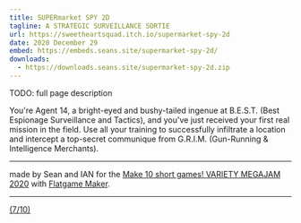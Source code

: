```yaml
---
title: SUPERmarket SPY 2D
tagline: A STRATEGIC SURVEILLANCE SORTIE
url: https://sweetheartsquad.itch.io/supermarket-spy-2d
date: 2020 December 29
embed: https://embeds.seans.site/supermarket-spy-2d/
downloads:
  - https://downloads.seans.site/supermarket-spy-2d.zip
---
```


TODO: full page description



You're Agent 14, a bright-eyed and bushy-tailed ingenue at B.E.S.T. (Best Espionage Surveillance and Tactics), and you've just received your first real mission in the field. Use all your training to successfully infiltrate a location and intercept a top-secret communique from G.R.I.M. (Gun-Running & Intelligence Merchants).&nbsp;

---

made by Sean and IAN for the&nbsp;[Make 10 short games! VARIETY MEGAJAM 2020](https://itch.io/jam/vmj2020)&nbsp;with [Flatgame Maker](https://dreamfeel.itch.io/flatgame).

---

[(7/10)](https://itch.io/c/1319442/variety-megajam-2020-entries)
